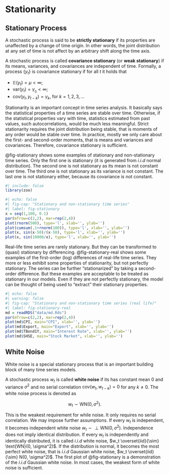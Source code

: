 # Stationarity

## Stationary Process

::: {#def-stationary}
A stochastic process is said to be **strictly stationary** if its
properties are unaffected by a change of time origin. In other words,
the joint distribution at any set of time is not affect by an arbitrary
shift along the time axis.
:::

::: {#def-covstationary}
A stochastic process is called **covariance stationary** (or **weak
stationary**) if its means, variances, and covariances are independent
of time. Formally, a process $\{y_t\}$ is covariance stationary if for
all $t$ it holds that

-   $\mathbb{E}(y_t) = \mu < \infty$;
-   $\text{var}(y_t) = \gamma_{_0} < \infty$;
-   $\text{cov}(y_t,y_{t-k})=\gamma_k$, for $k=1,2,3,\dots$
:::

Stationarity is an important concept in time series analysis. It
basically says the statistical properties of a time series are stable
over time. Otherwise, if the statistical properties vary with time,
statistics estimated from past values, such autocorrelations, would be
much less meaningful. Strict stationarity requires the joint
distribution being stable, that is moments of any order would be stable
over time. In practice, mostly we only care about the first- and
second-order moments, that is means and variances and covariances.
Therefore, covariance stationary is sufficient.

@fig-stationary shows some examples of stationary and non-stationary
time series. Only the first one is stationary (it is generated from
$i.i.d$ normal distribution). The second one is not stationary as its
mean is not constant over time. The third one is not stationary as its
variance is not constant. The last one is not stationary either, because
its covariance is not constant.

```r
#| include: false
library(zoo)
```

```r
#| echo: false
#| fig-cap: "Stationary and non-stationary time series"
#| label: fig-stationary
x = seq(1,100, 0.1)
par(mfrow=c(2,2), mar=rep(2,4))
plot(rnorm(500), type='l', xlab='', ylab='')
plot(cumsum(.1+rnorm(100)), type='l', xlab='', ylab='')
plot(x, sin(x-50)/(x-50), type='l', xlab='', ylab='')
plot(x, sin(10000/x), type='l', xlab='', ylab='')
```

Real-life time series are rarely stationary. But they can be transformed
to (quasi) stationary by differencing. @fig-stationary-real shows some
examples of the first-order (log) differences of real-life time series.
They more or less exhibit some properties of stationarity, but not
perfectly stationary. The series can be further "stationarized" by
taking a second-order difference. But these examples are acceptable to
be treated as stationary in our models. Even if they are not perfectly
stationary, the model can be thought of being used to "extract" their
stationary properties.

```r
#| echo: false
#| warning: false
#| fig-cap: "Stationary and non-stationary time series (real life)"
#| label: fig-stationary-real
md = readRDS("data/md.Rds")
par(mfrow=c(2,2), mar=rep(2,4))
plot(md$CPI, main="CPI", xlab='', ylab='')
plot(md$Export, main="Export", xlab='', ylab='')
plot(md$TBond1Y, main="Interest Rate", xlab='', ylab='')
plot(md$SHSE, main="Stock Market", xlab='', ylab='')
```

## White Noise

White noise is a special stationary process that is an important
building block of many time series models.

::: {#def-whitenoise}
A stochastic process $w_t$ is called **white noise** if its has constant
mean $0$ and variance $\sigma^2$ and no serial correlation
$\text{cov}(w_t, w_{t-k})=0$ for any $k \neq 0$. The white noise process
is denoted as

$$
w_t \sim \text{WN}(0, \sigma^2).
$$
:::

This is the weakest requirement for while noise. It only requires no
serial correlation. We may impose further assumptions. If every $w_t$ is
independent, it becomes independent white noise
$w_t \sim \perp\text{WN}(0, \sigma^2)$. Independence does not imply
identical distribution. If every $w_t$ is independently and identically
distributed, it is called $i.i.d$ white noise,
$w_t \overset{iid}{\sim} \text{WN}(0, \sigma^2)$. If the distribution is
normal, it becomes the most perfect white noise, that is $i.i.d$
Gaussian white noise, $w_t \overset{iid}{\sim} N(0, \sigma^2)$. The
first plot of @fig-stationary is a demonstration of the $i.i.d$ Gaussian
white noise. In most cases, the weakest form of white noise is
sufficient.
